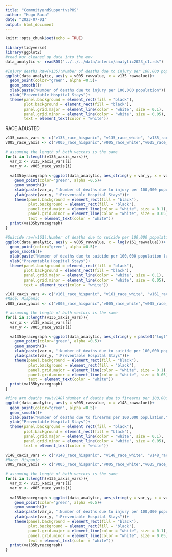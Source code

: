 ```yaml
---
title: "CommnityandSupportvsPHS"
author: "Hugo Baca"
date: "2023-07-01"
output: html_document
---
```


```r
knitr::opts_chunk$set(echo = TRUE)
```

```r
library(tidyverse)
library(ggplot2)
#read our cleaned up data into the env
data_analytic <- readRDS("../../../data/interim/analytic2023_c1.rds")
```

```r
#Injury deaths Raw(v135):Number of deaths due to injury per 100,000 population.
ggplot(data_analytic, aes(y = v005_rawvalue, x = v135_rawvalue))+
  geom_point(color="green", alpha =0.5)+
  geom_smooth()+
  xlab(paste("Number of deaths due to injury per 100,000 population")) +
  ylab("Preventable Hospital Stays")+
  theme(panel.background = element_rect(fill = "black"),
        plot.background = element_rect(fill = "black"),
        panel.grid.major = element_line(color = "white", size = 0.1),
        panel.grid.minor = element_line(color = "white", size = 0.05),
        text = element_text(color = "white"))
```
RACE ADUSTED 
```r
v135_xaxis_vars <- c("v135_race_hispanic", "v135_race_white", "v135_race_asian", "v135_race_aian", "v135_race_black")
v005_race_yaxis <- c("v005_race_hispanic","v005_race_white","v005_race_asian","v005_race_aian","v005_race_black")

# assuming the length of both vectors is the same
for(i in 1:length(v135_xaxis_vars)){
  var_x <- v135_xaxis_vars[i]
  var_y <- v005_race_yaxis[i]
  
  va135byracegraph <-ggplot(data_analytic, aes_string(y = var_y, x = var_x))+
    geom_point(color="green", alpha =0.5)+
    geom_smooth()+
    xlab(paste(var_x, ":Number of deaths due to injury per 100,000 population.")) +
    ylab(paste(var_y, ":Preventable Hospital Stays"))+
    theme(panel.background = element_rect(fill = "black"),
          plot.background = element_rect(fill = "black"),
          panel.grid.major = element_line(color = "white", size = 0.1),
          panel.grid.minor = element_line(color = "white", size = 0.05),
          text = element_text(color = "white")) 
  print(va135byracegraph)
}
```


```r

#Suicide raw(v161):Number of deaths due to suicide per 100,000 population (age-adjusted).
ggplot(data_analytic, aes(y = v005_rawvalue, x = log(v161_rawvalue)))+
  geom_point(color="green", alpha =0.5)+
  geom_smooth()+
  xlab(paste("Number of deaths due to suicide per 100,000 population (age-adjusted)")) +
  ylab("Preventable Hospital Stays")+
  theme(panel.background = element_rect(fill = "black"),
        plot.background = element_rect(fill = "black"),
        panel.grid.major = element_line(color = "white", size = 0.1),
        panel.grid.minor = element_line(color = "white", size = 0.05),
        text = element_text(color = "white"))
```



```r
v161_xaxis_vars <- c("v161_race_hispanic", "v161_race_white", "v161_race_asian", "v161_race_aian", "v161_race_black")
#Race: Hispanic
v005_race_yaxis <- c("v005_race_hispanic","v005_race_white","v005_race_asian","v005_race_aian","v005_race_black")

# assuming the length of both vectors is the same
for(i in 1:length(v135_xaxis_vars)){
  var_x <- v135_xaxis_vars[i]
  var_y <- v005_race_yaxis[i]
  
  va135byracegraph <-ggplot(data_analytic, aes_string(y = paste0("log(",var_y,")"), x = paste0("log(",var_x,")")))+
    geom_point(color="green", alpha =0.5)+
    geom_smooth()+
    xlab(paste(var_x, ":Number of deaths due to suicide per 100,000 population (age-adjusted)")) +
    ylab(paste(var_y, ":Preventable Hospital Stays"))+
    theme(panel.background = element_rect(fill = "black"),
          plot.background = element_rect(fill = "black"),
          panel.grid.major = element_line(color = "white", size = 0.1),
          panel.grid.minor = element_line(color = "white", size = 0.05),
          text = element_text(color = "white")) 
  print(va135byracegraph)
}
```

```r
#fire arm deaths raw(v148):Number of deaths due to firearms per 100,000 population.
ggplot(data_analytic, aes(y = v005_rawvalue, x = v148_rawvalue))+
  geom_point(color="green", alpha =0.5)+
  geom_smooth()+
  xlab(paste("Number of deaths due to firearms per 100,000 population.")) +
  ylab("Preventable Hospital Stays")+
  theme(panel.background = element_rect(fill = "black"),
        plot.background = element_rect(fill = "black"),
        panel.grid.major = element_line(color = "white", size = 0.1),
        panel.grid.minor = element_line(color = "white", size = 0.05),
        text = element_text(color = "white"))

```

```r
v148_xaxis_vars <- c("v148_race_hispanic", "v148_race_white", "v148_race_asian", "v148_race_aian", "v148_race_black")
#Race: Hispanic
v005_race_yaxis <- c("v005_race_hispanic","v005_race_white","v005_race_asian","v005_race_aian","v005_race_black")

# assuming the length of both vectors is the same
for(i in 1:length(v135_xaxis_vars)){
  var_x <- v135_xaxis_vars[i]
  var_y <- v005_race_yaxis[i]
  
  va135byracegraph <-ggplot(data_analytic, aes_string(y = var_y, x = var_x))+
    geom_point(color="green", alpha =0.5)+
    geom_smooth()+
    xlab(paste(var_x, ":Number of deaths due to injury per 100,000 population.")) +
    ylab(paste(var_y, ":Preventable Hospital Stays"))+
    theme(panel.background = element_rect(fill = "black"),
          plot.background = element_rect(fill = "black"),
          panel.grid.major = element_line(color = "white", size = 0.1),
          panel.grid.minor = element_line(color = "white", size = 0.05),
          text = element_text(color = "white")) 
  print(va135byracegraph)
}
```


